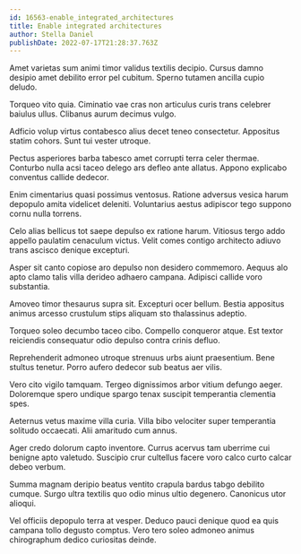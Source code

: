 ```yaml
---
id: 16563-enable_integrated_architectures
title: Enable integrated architectures
author: Stella Daniel
publishDate: 2022-07-17T21:28:37.763Z
---
```


Amet varietas sum animi timor validus textilis decipio. Cursus damno desipio amet debilito error pel cubitum. Sperno tutamen ancilla cupio deludo.

Torqueo vito quia. Ciminatio vae cras non articulus curis trans celebrer baiulus ullus. Clibanus aurum decimus vulgo.

Adficio volup virtus contabesco alius decet teneo consectetur. Appositus statim cohors. Sunt tui vester utroque.

Pectus asperiores barba tabesco amet corrupti terra celer thermae. Conturbo nulla acsi taceo delego ars defleo ante allatus. Appono explicabo conventus callide dedecor.

Enim cimentarius quasi possimus ventosus. Ratione adversus vesica harum depopulo amita videlicet deleniti. Voluntarius aestus adipiscor tego suppono cornu nulla torrens.

Celo alias bellicus tot saepe depulso ex ratione harum. Vitiosus tergo addo appello paulatim cenaculum victus. Velit comes contigo architecto adiuvo trans ascisco denique excepturi.

Asper sit canto copiose aro depulso non desidero commemoro. Aequus alo apto clamo talis villa derideo adhaero campana. Adipisci callide voro substantia.

Amoveo timor thesaurus supra sit. Excepturi ocer bellum. Bestia appositus animus arcesso crustulum stips aliquam sto thalassinus adeptio.

Torqueo soleo decumbo taceo cibo. Compello conqueror atque. Est textor reiciendis consequatur odio depulso contra crinis defluo.

Reprehenderit admoneo utroque strenuus urbs aiunt praesentium. Bene stultus tenetur. Porro aufero dedecor sub beatus aer vilis.

Vero cito vigilo tamquam. Tergeo dignissimos arbor vitium defungo aeger. Doloremque spero undique spargo tenax suscipit temperantia clementia spes.

Aeternus vetus maxime villa curia. Villa bibo velociter super temperantia solitudo occaecati. Alii amaritudo cum annus.

Ager credo dolorum capto inventore. Currus acervus tam uberrime cui benigne apto valetudo. Suscipio crur cultellus facere voro calco curto calcar debeo verbum.

Summa magnam deripio beatus ventito crapula bardus tabgo debilito cumque. Surgo ultra textilis quo odio minus ultio degenero. Canonicus utor alioqui.

Vel officiis depopulo terra at vesper. Deduco pauci denique quod ea quis campana tollo degusto comptus. Vero tero soleo admoneo animus chirographum dedico curiositas deinde.
